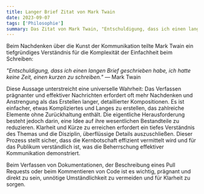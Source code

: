 ```yaml
---
title: Langer Brief Zitat von Mark Twain
date: 2023-09-07
tags: ['Philosophie']
summary: Das Zitat von Mark Twain, "Entschuldigung, dass ich einen langen Brief geschrieben habe, ich hatte keine Zeit, einen kurzen zu schreiben", betont die Herausforderung der Kürze. Die Vereinfachung von Inhalten auf das Wesentliche erfordert tiefes Verständnis und Anstrengung und unterstreicht den Wert präziser Kommunikation.
---
```


Beim Nachdenken über die Kunst der Kommunikation teilte Mark Twain ein tiefgründiges Verständnis für die Komplexität der Einfachheit beim Schreiben:

<cite>"Entschuldigung, dass ich einen langen Brief geschrieben habe, ich hatte keine Zeit, einen kurzen zu schreiben."</cite>
— Mark Twain

Diese Aussage unterstreicht eine universelle Wahrheit: Das Verfassen prägnanter und effektiver Nachrichten erfordert oft mehr Nachdenken und Anstrengung als das Erstellen langer, detaillierter Kompositionen. Es ist einfacher, etwas Kompliziertes und Langes zu erstellen, das zahlreiche Elemente ohne Zurückhaltung enthält. Die eigentliche Herausforderung besteht jedoch darin, eine Idee auf ihre wesentlichen Bestandteile zu reduzieren. Klarheit und Kürze zu erreichen erfordert ein tiefes Verständnis des Themas und die Disziplin, überflüssige Details auszuschließen. Dieser Prozess stellt sicher, dass die Kernbotschaft effizient vermittelt wird und für das Publikum verständlich ist, was die Beherrschung effektiver Kommunikation demonstriert.

Beim Verfassen von Dokumentationen, der Beschreibung eines Pull Requests oder beim Kommentieren von Code ist es wichtig, prägnant und direkt zu sein, unnötige Umständlichkeit zu vermeiden und für Klarheit zu sorgen.
